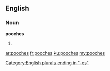 ==English==

===Noun===
'''pooches'''

# {{plural of|pooch}}

[[Category:English plurals ending in "-es"]]

[[ar:pooches]]
[[fr:pooches]]
[[ku:pooches]]
[[my:pooches]]